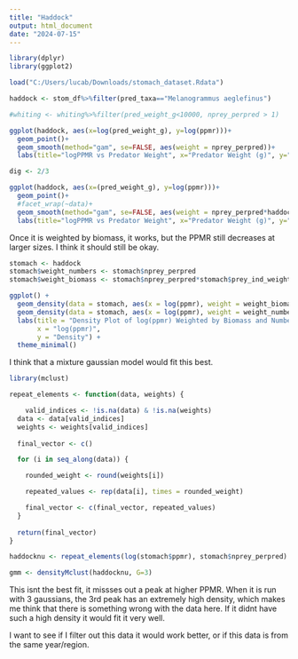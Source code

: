 ---
title: "Haddock"
output: html_document
date: "2024-07-15"
---
```{r}
library(dplyr)
library(ggplot2)

load("C:/Users/lucab/Downloads/stomach_dataset.Rdata") 

haddock <- stom_df%>%filter(pred_taxa=="Melanogrammus aeglefinus")

```

```{r}

#whiting <- whiting%>%filter(pred_weight_g<10000, nprey_perpred > 1)

ggplot(haddock, aes(x=log(pred_weight_g), y=log(ppmr)))+
  geom_point()+
  geom_smooth(method="gam", se=FALSE, aes(weight = nprey_perpred))+
  labs(title="logPPMR vs Predator Weight", x="Predator Weight (g)", y="logPPMR")

```

```{r}
dig <- 2/3

ggplot(haddock, aes(x=(pred_weight_g), y=log(ppmr)))+
  geom_point()+
  #facet_wrap(~data)+
  geom_smooth(method="gam", se=FALSE, aes(weight = nprey_perpred*haddock$prey_ind_weight_g^dig))+
  labs(title="logPPMR vs Predator Weight", x="Predator Weight (g)", y="logPPMR")


```

Once it is weighted by biomass, it works, but the PPMR still decreases
at larger sizes. I think it should still be okay.

```{r}

stomach <- haddock
stomach$weight_numbers <- stomach$nprey_perpred
stomach$weight_biomass <- stomach$nprey_perpred*stomach$prey_ind_weight_g^dig

ggplot() +
  geom_density(data = stomach, aes(x = log(ppmr), weight = weight_biomass), color = "red") +
  geom_density(data = stomach, aes(x = log(ppmr), weight = weight_numbers), color = "blue") +
  labs(title = "Density Plot of log(ppmr) Weighted by Biomass and Numbers",
       x = "log(ppmr)",
       y = "Density") +
  theme_minimal()

````

I think that a mixture gaussian model would fit this best.

```{r}


library(mclust)

repeat_elements <- function(data, weights) {

    valid_indices <- !is.na(data) & !is.na(weights)
  data <- data[valid_indices]
  weights <- weights[valid_indices]
  
  final_vector <- c()

  for (i in seq_along(data)) {

    rounded_weight <- round(weights[i])

    repeated_values <- rep(data[i], times = rounded_weight)

    final_vector <- c(final_vector, repeated_values)
  }
  
  return(final_vector)
}

haddocknu <- repeat_elements(log(stomach$ppmr), stomach$nprey_perpred)

gmm <- densityMclust(haddocknu, G=3)


```

This isnt the best fit, it missses out a peak at higher PPMR. When it is run 
with 3 gaussians, the 3rd peak has an extremely high density, which makes me 
think that there is something wrong with the data here. If it didnt have such 
a high density it would fit it very well.

I want to see if I filter out this data it would work better, or if this 
data is from the same year/region.